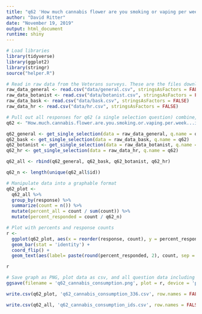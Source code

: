 ```yaml
---
title: "q62 'How much cannabis flower are you smoking or vaping per week? (i.e. grams, ounces, etc.)' (Veterans)"
author: "David Ritter"
date: "November 19, 2019"
output: html_document
runtime: shiny
---
```


```r
# Load libraries
library(tidyverse)
library(ggplot2)
library(stringr)
source("helper.R")
```

```r
# Read in raw data from the Veterans surveys. These are the files downloaded from survey monkey saved as a .csv
raw_data_general <- read.csv("data/general.csv", stringsAsFactors = FALSE)
raw_data_botanist <- read.csv("data/botanist.csv", stringsAsFactors = FALSE)
raw_data_bask <- read.csv("data/bask.csv", stringsAsFactors = FALSE)
raw_data_hr <- read.csv("data/hr.csv", stringsAsFactors = FALSE)
```

```r
# Pull out all responses for q62 (a single selection question) combine, then determine 'question n'
q62 <- "How.much.cannabis.flower.are.you.smoking.or.vaping.per.week...i.e..grams..ounces..etc.."

q62_general <- get_single_selection(data = raw_data_general, q.name = q62)
q62_bask <- get_single_selection(data = raw_data_bask, q.name = q62)
q62_botanist <- get_single_selection(data = raw_data_botanist, q.name = q62)
q62_hr <- get_single_selection(data = raw_data_hr, q.name = q62)

q62_all <- rbind(q62_general, q62_bask, q62_botanist, q62_hr)

q62_n <- length(unique(q62_all$id))
```

```r
# Manipulate data into a graphable format
q62_plot <- 
  q62_all %>%
  group_by(response) %>%
  summarize(count = n()) %>%
  mutate(percent_all = count / sum(count)) %>%
  mutate(percent_responded = count / q62_n)
```

```r
# Plot with percents and response counts
r <- 
  ggplot(q62_plot, aes(x = reorder(response, count), y = percent_responded)) +
  geom_bar(stat = 'identity') +
  coord_flip() +
  geom_text(aes(label= paste(round(percent_responded, 2), count, sep = "***")))

r
```

```r
# Save graph as PNG, plot data as csv, and all question data including response IDs as csv (save question n and N at end of plot file as "_x.x")
ggsave(filename = 'q62_cannabis_consumption.png', plot = r, device = 'png')

write.csv(q62_plot, 'q62_cannabis_consumption_336.csv', row.names = FALSE)

write.csv(q62_all, 'q62_cannabis_consumption_ids.csv', row.names = FALSE)
```
